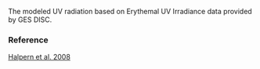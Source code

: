 The modeled UV radiation based on Erythemal UV Irradiance data provided by GES DISC.

### Reference

[Halpern et al. 2008](http://www.oceanhealthindex.org/methodology/components)